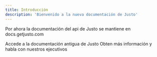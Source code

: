 ```yaml
---
title: Introducción
description: 'Bienvenido a la nueva documentación de Justo'
---
```


Por ahora la documentación del api de Justo se mantiene en docs.getjusto.com

<CardGroup cols={2}>
  <Card
    title="Documentación Ecommerce"
    icon="folder-open"
    href="https://docs.getjusto.com"
  >
    Accede a la documentación antigua de Justo
  </Card>
  <Card title="Contratar Justo" icon="globe" href="https://getjusto.com">
    Obten más información y habla con nuestros ejecutivos
  </Card>
</CardGroup>
